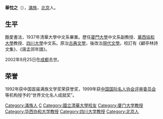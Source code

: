 {{Refimprove|time=2007-09-26T15:23:23Z}}
'''華忱之'''（{{bd|1914年||2002年|9月25日|catIdx=H华}}），[[滿族|滿族]]，[[北京|北京]]人。

==生平==
酷愛書法，1937年清華大學中文系畢業。歷任[[廈門大學|廈門大學]]中文系副教授、[[華西協和大學|華西協和大學]]教授、[[四川大學|四川大學]]中文系。原治[[古典文學|古典文學]]，後改治[[現代文學|現代文學]]。校訂有《顧亭林詩文集》、《唐孟郊年譜》。

2002年9月25日在[[成都|成都]]去世。

==荣誉==
1992年获中国首届满族文学奖荣获誉奖，1999年获[[中国国际名人协会评审委员会|中国国际名人协会评审委员会]]等机构授予的“世界文化名人成就奖”。

{{DEFAULTSORT:H}}
[[Category:滿族人|Category:滿族人]]
[[Category:華姓|C]]
[[Category:國立清華大學校友|Category:國立清華大學校友]]
[[Category:厦门大学教授|Category:厦门大学教授]]
[[Category:华西协和大学教授|Category:华西协和大学教授]]
[[Category:四川大学教授|Category:四川大学教授]]
[[Category:北京人|Category:北京人]]